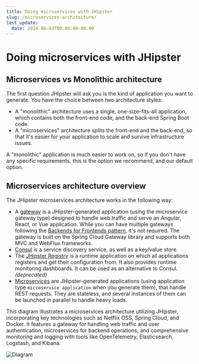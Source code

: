 ```yaml
---
title: Doing microservices with JHipster
slug: /microservices-architecture/
last_update:
  date: 2024-06-03T00:00:00-00:00
---
```


# Doing microservices with JHipster

## Microservices vs Monolithic architecture

The first question JHipster will ask you is the kind of application you want to generate. You have the choice between two architecture styles:

- A "monolithic" architecture uses a single, one-size-fits-all application, which contains both the front-end code, and the back-end Spring Boot code.
- A "microservices" architecture splits the front-end and the back-end, so that it's easier for your application to scale and survive infrastructure issues.

A "monolithic" application is much easier to work on, so if you don't have any specific requirements, this is the option we recommend, and our default option.


## Microservices architecture overview

The JHipster microservices architecture works in the following way:

* A [gateway](/api-gateway/) is a JHipster-generated application (using the microservice gateway type) designed to handle web traffic and serve an Angular, React, or Vue application. While you can have multiple gateways following the [Backends for Frontends pattern](https://www.thoughtworks.com/insights/blog/bff-soundcloud), it's not required. The gateway is built on the Spring Cloud Gateway library and supports both MVC and WebFlux frameworks.
* [Consul](/consul/) is a service discovery service, as well as a key/value store.
* The [JHipster Registry](/jhipster-registry/) is a runtime application on which all applications registers and get their configuration from. It also provides runtime monitoring dashboards. It can be used as an alternative to Consul. *(deprecated)*
* [Microservices](/creating-microservices/) are JHipster-generated applications (using application type `microservice application` when you generate them), that handle REST requests. They are stateless, and several instances of them can be launched in parallel to handle heavy loads.

This diagram illustrates a microservices architecture utilizing JHipster, incorporating key technologies such as Netflix OSS, Spring Cloud, and Docker. It features a gateway for handling web traffic and user authentication, microservices for backend operations, and comprehensive monitoring and logging with tools like OpenTelemetry, Elasticsearch, Logstash, and Kibana.

![Diagram](/images/microservices_architecture_updated.png)
